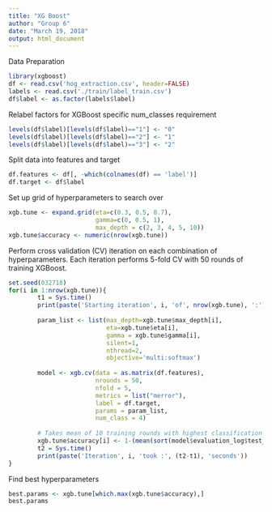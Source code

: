 ```yaml
---
title: "XG Boost"
author: "Group 6"
date: "March 19, 2018"
output: html_document
---
```



Data Preparation
```r
library(xgboost)
df <- read.csv('hog_extraction.csv', header=FALSE)
labels <- read.csv('./train/label_train.csv')
df$label <- as.factor(labels$label)
```


Relabel factors for XGBoost specific num_classes requirement
```r
levels(df$label)[levels(df$label)=="1"] <- "0"
levels(df$label)[levels(df$label)=="2"] <- "1"
levels(df$label)[levels(df$label)=="3"] <- "2"
```

Split data into features and target
```r
df.features <- df[, -which(colnames(df) == 'label')]
df.target <- df$label
```

Set up grid of hyperparameters to search over
```r
xgb.tune <- expand.grid(eta=c(0.3, 0.5, 0.7),
                        gamma=c(0, 0.5, 1),
                        max_depth = c(2, 3, 4, 5, 10))
xgb.tune$accuracy <- numeric(nrow(xgb.tune))
```


Perform cross validation (CV) iteration on each combination of hyperparameters. Each iteration performs 5-fold CV with 50 rounds of training XGBoost. 
```r
set.seed(032718)
for(i in 1:nrow(xgb.tune)){
        t1 = Sys.time()
        print(paste('Starting iteration', i, 'of', nrow(xgb.tune), ':'))
        
        param_list <- list(max_depth=xgb.tune$max_depth[i], 
                           eta=xgb.tune$eta[i], 
                           gamma = xgb.tune$gamma[i], 
                           silent=1, 
                           nthread=2, 
                           objective='multi:softmax')
        
        model <- xgb.cv(data = as.matrix(df.features), 
                        nrounds = 50, 
                        nfold = 5,
                        metrics = list("merror"),
                        label = df.target,
                        params = param_list,
                        num_class = 4)
        
        # Takes mean of 10 training rounds with highest classification rate
        xgb.tune$accuracy[i] <- 1-(mean(sort(model$evaluation_log$test_merror_mean)[1:10])) 
        t2 = Sys.time()
        print(paste('Iteration', i, 'took :', (t2-t1), 'seconds'))
}
```

Find best hyperparameters
```r
best.params <- xgb.tune[which.max(xgb.tune$accuracy),]
best.params
```
